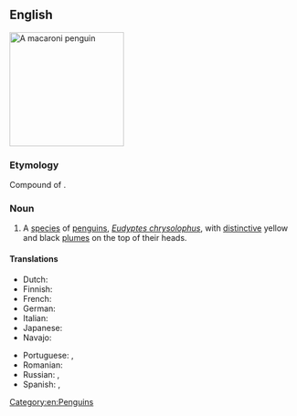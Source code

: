 ==English==
[[Image:Macaroni (js)1.jpg|200px|thumb|right|A macaroni penguin]]
{{wikipedia}}
{{wikispecies|Eudyptes chrysolophus}}

===Etymology===
Compound of {{com|en|macaroni|t1=dandy, fop|penguin}}.

===Noun===
{{en-noun}}

# A [[species]] of [[penguin]]s, ''[[Eudyptes chrysolophus]]'', with [[distinctive]] yellow and black [[plume]]s on the top of their heads.

====Translations====
{{trans-top|''Eudyptes chrysolophus''}}
* Dutch: {{t|nl|macaronipinguïn|m}}
* Finnish: {{t+|fi|kultatöyhtöpingviini}}
* French: {{t+|fr|gorfou doré|m}}
* German: {{t+|de|Goldschopfpinguin|m}}
* Italian: {{t|it|pinguino macaroni|m}}
* Japanese: {{t|ja|マカロニペンギン|tr=makaronipengin}}
* Navajo: {{t|nv|Tsídii naʼałkʼaiʼí bidaaʼ ditání}}
{{trans-mid}}
* Portuguese: {{t|pt|pinguim-macaroni|m}}, {{t|pt|pinguim-de-testa-amarela|m}}
* Romanian: {{t|ro|pinguinul macaroni|m}}
* Russian: {{t|ru|золотоволо́сый пингви́н|m}}, {{t|ru|златовла́сый пингви́н|m}}
* Spanish: {{t|es|pingüino macaroni|m}}, {{t|es|pingüino de penacho anaranjado|m}}
{{trans-bottom}}

[[Category:en:Penguins]]